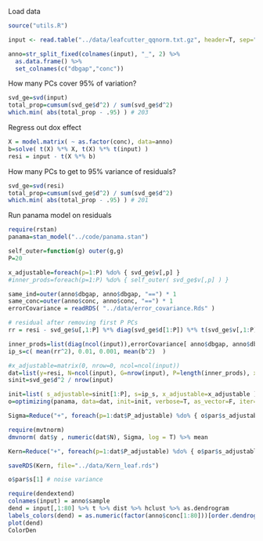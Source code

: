 Load data

```r
source("utils.R")

input <- read.table("../data/leafcutter_qqnorm.txt.gz", header=T, sep="\t", check.names = F)

anno=str_split_fixed(colnames(input), "_", 2) %>% 
  as.data.frame() %>%
  set_colnames(c("dbgap","conc"))
```

How many PCs cover 95% of variation? 
```r
svd_ge=svd(input)
total_prop=cumsum(svd_ge$d^2) / sum(svd_ge$d^2)
which.min( abs(total_prop - .95) ) # 203
```

Regress out dox effect
```r
X = model.matrix( ~ as.factor(conc), data=anno)
b=solve( t(X) %*% X, t(X) %*% t(input) )
resi = input - t(X %*% b) 
```

How many PCs to get to 95% variance of residuals? 
```r
svd_ge=svd(resi)
total_prop=cumsum(svd_ge$d^2) / sum(svd_ge$d^2)
which.min( abs(total_prop - .95) ) # 201
```

Run panama model on residuals
```r
require(rstan)
panama=stan_model("../code/panama.stan")

self_outer=function(g) outer(g,g)
P=20

x_adjustable=foreach(p=1:P) %do% { svd_ge$v[,p] }
#inner_prods=foreach(p=1:P) %do% { self_outer( svd_ge$v[,p] ) }

same_ind=outer(anno$dbgap, anno$dbgap, "==") * 1
same_conc=outer(anno$conc, anno$conc, "==") * 1
errorCovariance = readRDS( "../data/error_covariance.Rds" ) 

# residual after removing first P PCs
rr = resi - svd_ge$u[,1:P] %*% diag(svd_ge$d[1:P]) %*% t(svd_ge$v[,1:P])

inner_prods=list(diag(ncol(input)),errorCovariance[ anno$dbgap, anno$dbgap ],same_ind,same_conc)
ip_s=c( mean(rr^2), 0.01, 0.001, mean(b^2)  )

#x_adjustable=matrix(0, nrow=0, ncol=ncol(input))
dat=list(y=resi, N=ncol(input), G=nrow(input), P=length(inner_prods), x=inner_prods, P_adjustable=length(x_adjustable))
sinit=svd_ge$d^2 / nrow(input)

init=list( s_adjustable=sinit[1:P], s=ip_s, x_adjustable=x_adjustable )
o=optimizing(panama, data=dat, init=init, verbose=T, as_vector=F, iter=200)

Sigma=Reduce("+", foreach(p=1:dat$P_adjustable) %do% { o$par$s_adjustable[p] * self_outer(o$par$x_adjustable[p,]) } ) + Reduce( "+", foreach(p=1:dat$P) %do% { o$par$s[p] * dat$x[[p]] } ) # don't include noise

require(mvtnorm)
dmvnorm( dat$y , numeric(dat$N), Sigma, log = T) %>% mean
```
```r
Kern=Reduce("+", foreach(p=1:dat$P_adjustable) %do% { o$par$s_adjustable[p] * self_outer(o$par$x_adjustable[p,]) } ) + Reduce( "+", foreach(p=c(2,3)) %do% { o$par$s[p] * dat$x[[p]] } ) # don't include noise or dox effect

saveRDS(Kern, file="../data/Kern_leaf.rds")

o$par$s[1] # noise variance
```

```r
require(dendextend)
colnames(input) = anno$sample
dend = input[,1:80] %>% t %>% dist %>% hclust %>% as.dendrogram
labels_colors(dend) = as.numeric(factor(anno$conc[1:80]))[order.dendrogram(dend)]
plot(dend)
ColorDen
```
